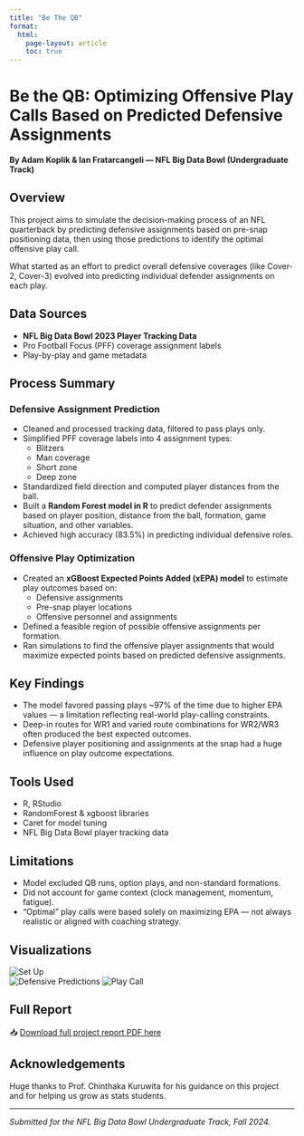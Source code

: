 ```yaml
---
title: "Be The QB"
format:
  html:
    page-layout: article
    toc: true
---
```


# Be the QB: Optimizing Offensive Play Calls Based on Predicted Defensive Assignments

**By Adam Koplik & Ian Fratarcangeli — NFL Big Data Bowl (Undergraduate Track)**

## Overview  
This project aims to simulate the decision-making process of an NFL quarterback by predicting defensive assignments based on pre-snap positioning data, then using those predictions to identify the optimal offensive play call.  

What started as an effort to predict overall defensive coverages (like Cover-2, Cover-3) evolved into predicting individual defender assignments on each play.

## Data Sources  
- **NFL Big Data Bowl 2023 Player Tracking Data**
- Pro Football Focus (PFF) coverage assignment labels
- Play-by-play and game metadata  

## Process Summary  

### Defensive Assignment Prediction  
- Cleaned and processed tracking data, filtered to pass plays only.
- Simplified PFF coverage labels into 4 assignment types:
  - Blitzers
  - Man coverage
  - Short zone
  - Deep zone  
- Standardized field direction and computed player distances from the ball.
- Built a **Random Forest model in R** to predict defender assignments based on player position, distance from the ball, formation, game situation, and other variables.
- Achieved high accuracy (83.5%) in predicting individual defensive roles.

### Offensive Play Optimization  
- Created an **xGBoost Expected Points Added (xEPA) model** to estimate play outcomes based on:
  - Defensive assignments
  - Pre-snap player locations
  - Offensive personnel and assignments  
- Defined a feasible region of possible offensive assignments per formation.
- Ran simulations to find the offensive player assignments that would maximize expected points based on predicted defensive assignments.

## Key Findings  
- The model favored passing plays ~97% of the time due to higher EPA values — a limitation reflecting real-world play-calling constraints.
- Deep-in routes for WR1 and varied route combinations for WR2/WR3 often produced the best expected outcomes.
- Defensive player positioning and assignments at the snap had a huge influence on play outcome expectations.

## Tools Used  
- R, RStudio  
- RandomForest & xgboost libraries  
- Caret for model tuning  
- NFL Big Data Bowl player tracking data  

## Limitations  
- Model excluded QB runs, option plays, and non-standard formations.
- Did not account for game context (clock management, momentum, fatigue).
- “Optimal” play calls were based solely on maximizing EPA — not always realistic or aligned with coaching strategy.

## Visualizations  

![Set Up](images/Original.png)  
![Defensive Predictions](images/Coverages.png)
![Play Call](images/Final.png)

## Full Report  
📥 [Download full project report PDF here](BeTheQB.pdf)

## Acknowledgements  
Huge thanks to Prof. Chinthaka Kuruwita for his guidance on this project and for helping us grow as stats students.

---

*Submitted for the NFL Big Data Bowl Undergraduate Track, Fall 2024.*
